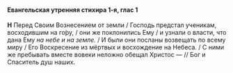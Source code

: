 #### Евангельская утренняя стихира 1-я, глас 1

**H** Перед Своим Вознесением от земли / Господь предстал ученикам, восходившим на го́ру, / они же поклонились Ему / и узнали о власти, что дана Ему *на небе и на земле.* / И были они посланы возвещать по всему миру / Его Воскресение из мёртвых и восхождение на Небеса. / С ними же пребывать вместе вовеки неложно обещал Христос — // Бог и Спаситель душ наших.
